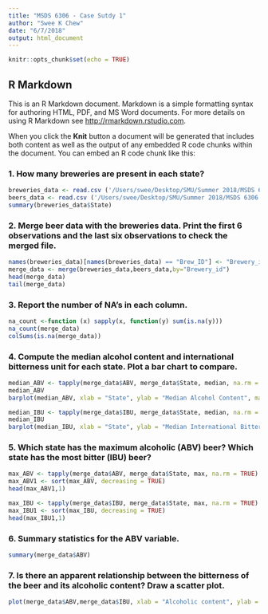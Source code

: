 ```yaml
---
title: "MSDS 6306 - Case Sutdy 1"
author: "Swee K Chew"
date: "6/7/2018"
output: html_document
---
```


```r
knitr::opts_chunk$set(echo = TRUE)
```

## R Markdown

This is an R Markdown document. Markdown is a simple formatting syntax for authoring HTML, PDF, and MS Word documents. For more details on using R Markdown see <http://rmarkdown.rstudio.com>.

When you click the **Knit** button a document will be generated that includes both content as well as the output of any embedded R code chunks within the document. You can embed an R code chunk like this:

### 1. How many breweries are present in each state?
```r
breweries_data <- read.csv ('/Users/swee/Desktop/SMU/Summer 2018/MSDS 6306 - Doing DS/dataset/Breweries.csv', header=T, sep=",")
beers_data <- read.csv ('/Users/swee/Desktop/SMU/Summer 2018/MSDS 6306 - Doing DS/dataset/Beers.csv', header=T, sep=",")
summary(breweries_data$State)
```

### 2. Merge beer data with the breweries data. Print the first 6 observations and the last six observations to check the merged file.
```r
names(breweries_data)[names(breweries_data) == "Brew_ID"] <- "Brewery_id"
merge_data <- merge(breweries_data,beers_data,by="Brewery_id")
head(merge_data)
tail(merge_data)
```

### 3. Report the number of NA's in each column.
```r
na_count <-function (x) sapply(x, function(y) sum(is.na(y)))
na_count(merge_data)
colSums(is.na(merge_data))
```

### 4. Compute the median alcohol content and international bitterness unit for each state. Plot a bar chart to compare.
```r
median_ABV <- tapply(merge_data$ABV, merge_data$State, median, na.rm = TRUE)
median_ABV
barplot(median_ABV, xlab = "State", ylab = "Median Alcohol Content", main = "Median Alcohol Content by State", col = "blue", las =2, cex.axis = .5, cex.names = .5)

median_IBU <- tapply(merge_data$IBU, merge_data$State, median, na.rm = TRUE)
median_IBU
barplot(median_IBU, xlab = "State", ylab = "Median International Bitterness Unit", main = "Median International Bitterness Unit by State", col = "green", las =2, cex.axis = .5, cex.names = .5)
```

### 5. Which state has the maximum alcoholic (ABV) beer? Which state has the most bitter (IBU) beer?
```r
max_ABV <- tapply(merge_data$ABV, merge_data$State, max, na.rm = TRUE)
max_ABV1 <- sort(max_ABV, decreasing = TRUE)
head(max_ABV1,1)

max_IBU <- tapply(merge_data$IBU, merge_data$State, max, na.rm = TRUE)
max_IBU1 <- sort(max_IBU, decreasing = TRUE)
head(max_IBU1,1)
```

### 6. Summary statistics for the ABV variable.
```r
summary(merge_data$ABV)
```

### 7. Is there an apparent relationship between the bitterness of the beer and its alcoholic content? Draw a scatter plot.
```r
plot(merge_data$ABV,merge_data$IBU, xlab = "Alcoholic content", ylab = "Bitterness of the Beer", main = "Correlation between Bitterness of the Beer and its Alcohic content", col = "blue")
```

